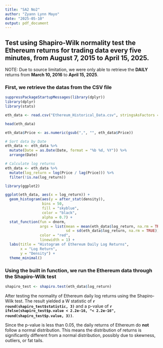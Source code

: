 ```yaml
---
title: "SA2 No2"
author: "Zyann Lynn Mayo"
date: "2025-05-10"
output: pdf_document
---
```


## Test using Shapiro-Wilk normality test the Ethereum returns for trading data every five minutes, from August 7, 2015 to April 15, 2025.

NOTE: Due to source limitation, we were only able to retrieve the **DAILY** returns from **March 10, 2016** to **April 15, 2025**.


### First, we retrieve the datas from the CSV file
```r
suppressPackageStartupMessages(library(dplyr))
library(dplyr)
library(stats)

eth_data <- read.csv("Ethereum_Historical_Data.csv", stringsAsFactors = FALSE)

head(eth_data)

eth_data$Price <- as.numeric(gsub(",", "", eth_data$Price))

# Sort data by Date
eth_data <- eth_data %>%
  mutate(Date = as.Date(Date, format = "%b %d, %Y")) %>% 
  arrange(Date)

# Calculate log returns
eth_data <- eth_data %>%
  mutate(log_return = log(Price / lag(Price))) %>%
  filter(!is.na(log_return))

library(ggplot2)

ggplot(eth_data, aes(x = log_return)) +
  geom_histogram(aes(y = after_stat(density)),
                 bins = 50,
                 fill = "skyblue",
                 color = "black",
                 alpha = 0.7) +
  stat_function(fun = dnorm,
                args = list(mean = mean(eth_data$log_return, na.rm = TRUE),
                            sd = sd(eth_data$log_return, na.rm = TRUE)),
                color = "red",
                linewidth = 1) +
  labs(title = "Histogram of Ethereum Daily Log Returns",
       x = "Log Return",
       y = "Density") +
  theme_minimal()


```

### Using the built in function, we run the Ethereum data through the Shapiro-Wilk test
```r
shapiro_test <- shapiro.test(eth_data$log_return)
```


After testing the normality of Ethereum daily log returns using the Shapiro-Wilk test. The result yielded a W statistic of **`r round(shapiro_test$statistic, 3)`** and a p-value of **`r ifelse(shapiro_test$p.value < 2.2e-16, "< 2.2e-16", round(shapiro_test$p.value, 3))`**.

Since the p-value is less than 0.05, the daily returns of Ethereum do **not** follow a normal distribution. This means the distribution of returns is significantly different from a normal distribution, possibly due to skewness, outliers, or fat tails. 


